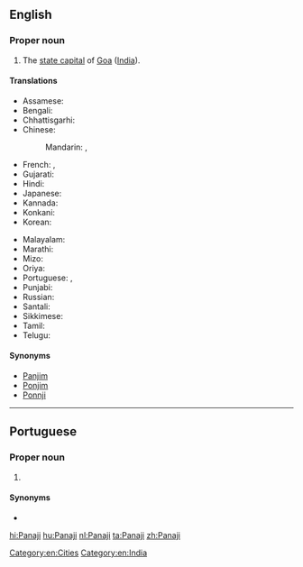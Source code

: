 ==English==
{{wikipedia}}

===Proper noun===
{{en-proper noun}}

# The [[state capital]] of [[Goa]] ([[India]]).

====Translations====
{{trans-top|capital of Goa, India}}
* Assamese: {{t-needed|as}}
* Bengali: {{t|bn|পানাজি|sc=Beng|tr=pānāji}}
* Chhattisgarhi: {{t-needed|hne}}
* Chinese:
*: Mandarin: {{t|cmn|帕納吉|sc=Hani}}, {{t|cmn|帕纳吉|tr=Pànàjí|sc=Hani}}
* French: {{t|fr|Panaji|m}}, {{t|fr|Panjim|m}}
* Gujarati: {{t-needed|gu}}
* Hindi: {{t+|hi|पणजी|tr=paṇajī}}
* Japanese: {{t|ja|パナジ|tr=Panaji}}
* Kannada: {{t|kn|ಪಣಜಿ|sc=Knda}}
* Konkani: {{t|kok|पणजी|tr=paṇajī}}
* Korean: {{t|ko|파나지|sc=Kore|tr=panaji}}
{{trans-mid}}
* Malayalam: {{t|ml|പനജി|sc=Mlym}}
* Marathi: {{t|mr|पणजी|sc=Deva|tr=paṇajī}}
* Mizo: {{t-needed|lus}}
* Oriya: {{t|or|ପାଣାଜୀ|sc=Orya|tr=pāṇājī}}
* Portuguese: {{t|pt|Pangim|f}}, {{t|pt|Panaji|f}}
* Punjabi: {{t|pa|ਪਣਜੀ|f|tr=paṇajī|sc=Guru}}
* Russian: {{t|ru|Панаджи|m}}
* Santali: {{t-needed|sat}}
* Sikkimese: {{t-needed|sip}}
* Tamil: {{t|ta|பணஜி|sc=Taml}}
* Telugu: {{t|te|పనజీ|sc=Telu}}
{{trans-bottom}}

====Synonyms====
* [[Panjim]]
* [[Ponjim]]
* [[Ponnji]]

[[Category:en:Cities]]
[[Category:en:India]]

----

==Portuguese==

===Proper noun===
{{pt-proper noun|f}}

# {{l|en|Panaji}} {{gloss|capital of Goa, India}}

====Synonyms====
* {{l|pt|Pangim}}

[[hi:Panaji]]
[[hu:Panaji]]
[[nl:Panaji]]
[[ta:Panaji]]
[[zh:Panaji]]